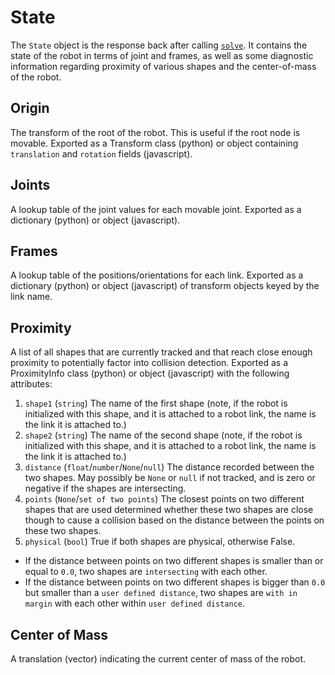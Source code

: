 # State
The `State` object is the response back after calling [`solve`](Solver/Methods/solve). It contains the state of the robot in terms of joint and frames, as well as some diagnostic information regarding proximity of various shapes and the center-of-mass of the robot. 

## Origin

The transform of the root of the robot. This is useful if the root node is movable. Exported as a Transform class (python) or object containing `translation` and `rotation` fields (javascript).

## Joints

A lookup table of the joint values for each movable joint. Exported as a dictionary (python) or object (javascript).

## Frames

A lookup table of the positions/orientations for each link. Exported as a dictionary (python) or object (javascript) of transform objects keyed by the link name.

## Proximity

A list of all shapes that are currently tracked and that reach close enough proximity to potentially factor into collision detection. Exported as a ProximityInfo class (python) or object (javascript) with the following attributes:

1. `shape1` (`string`) The name of the first shape (note, if the robot is initialized with this shape, and it is attached to a robot link, the name is the link it is attached to.)
2. `shape2` (`string`) The name of the second shape (note, if the robot is initialized with this shape, and it is attached to a robot link, the name is the link it is attached to.)
3. `distance` (`float`/`number`/`None`/`null`) The distance recorded between the two shapes. May possibly be `None` or `null` if not tracked, and is zero or negative if the shapes are intersecting. 
4. `points` (`None`/`set of two points`) The closest points on two different shapes that are used determined whether these two shapes are close though to cause a collision based on the distance between the points on these two shapes. 
5. `physical` (`bool`) True if both shapes are physical, otherwise False.

- If the distance between points on two different shapes is smaller than or equal to `0.0`, two shapes are `intersecting` with each other. 
- If the distance between points on two different shapes is bigger than `0.0` but smaller than a `user defined distance`, two shapes are `with in margin` with each other within `user defined distance`.

## Center of Mass

A translation (vector) indicating the current center of mass of the robot.
